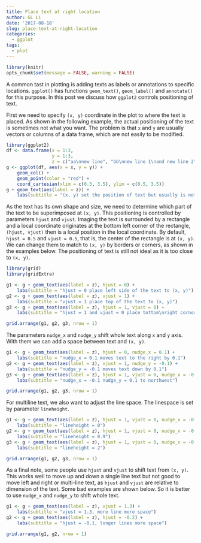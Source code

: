 ```yaml
---
title: Place text at right location
author: GL Li
date: '2017-08-18'
slug: place-text-at-right-location
categories:
  - ggplot
tags:
  - plot
---
```


```r
library(knitr)
opts_chunk$set(message = FALSE, warning = FALSE)
```

A common tast in plotting is adding texts as labels or annotations to specific locations. `ggplot()` has functions `geom_text()`, `geom_label()` and `annotate()` for this purpose. In this post we discuss how `ggplot2` controls positioning of text.

First we need to specify `(x, y)` coordinate in the plot to where the text is placed. As shown in the following example, the actual positioning of the text is sometimes not what you want. The problem is that `x` and `y` are usually vectors or columns of a data frame, which are not easily to be modified.

```r
library(ggplot2)
df <- data.frame(x = 1:3, 
                 y = 1:3, 
                 z = c("aa\nnew line", "bb\nnew line 1\nand new line 2", "cc"))
g <- ggplot(df, aes(x = x, y = y)) +
    geom_col() +
    geom_point(color = "red") +
    coord_cartesian(xlim = c(0.3, 3.5), ylim = c(0.5, 3.5))
g + geom_text(aes(label = z)) +
    labs(subtitle = "(x, y) set the position of text but usually is not as desired")
```


As the text has its own shape and size, we need to determine which part of the text to be superimposed at `(x, y)`. This positioning is controlled by parameters `hjust` and `vjust`. Imaging the text is surrounded by a rectangle and a local coordinate originates at the bottom left corner of the rectangle, `(hjust, vjust)` then is a local position in the local coordinate. By default, `hjust = 0.5` and `vjust = 0.5`, that is, the center of the rectangle is at `(x, y)`.  We can change them to match to `(x, y)` by borders or corners, as shown in the examples below. The positioning of text is still not ideal as it is too close to `(x, y)`.

```r
library(grid)
library(gridExtra)

g1 <- g + geom_text(aes(label = z), hjust = 0) +
    labs(subtitle = "hjust = 0 place left side of the text to (x, y)")
g2 <- g + geom_text(aes(label = z), vjust = 1) +
    labs(subtitle = "vjust = 1 place top of the text to (x, y)")
g3 <- g + geom_text(aes(label = z), hjust = 1, vjust = 0) +
    labs(subtitle = "hjust = 1 and vjust = 0 place tottom\nright cornor of the text to (x, y)")

grid.arrange(g1, g2, g3, nrow = 1)
```

The parameters `nudge_x` and `nudge_y` shift whole text along `x` and `y` axis. With them we can add a space between text and `(x, y)`. 

```r
g1 <- g + geom_text(aes(label = z), hjust = 0, nudge_x = 0.1) +
    labs(subtitle = "nudge_x = 0.1 moves text to the right by 0.1")
g2 <- g + geom_text(aes(label = z), vjust = 1, nudge_y = -0.1) +
    labs(subtitle = "nudge_y = -0.1 moves text down by 0.1")
g3 <- g + geom_text(aes(label = z), hjust = 1, vjust = 0, nudge_x = -0.1, nudge_y = 0.1) +
    labs(subtitle = "nudge_x = -0.1 nudge_y = 0.1 to northwest")

grid.arrange(g1, g2, g3, nrow = 1)
```

For multiline text, we also want to adjust the line space. The linespace is set by parameter `lineheight`. 

```r
g1 <- g + geom_text(aes(label = z), hjust = 1, vjust = 0, nudge_x = -0.1, lineheight = 0) +
    labs(subtitle = "lineheight = 0")
g2 <- g + geom_text(aes(label = z), hjust = 1, vjust = 0, nudge_x = -0.1, lineheight = 0.9) +
    labs(subtitle = "lineheight = 0.9")
g3 <- g + geom_text(aes(label = z), hjust = 1, vjust = 0, nudge_x = -0.1, lineheight = 2) +
    labs(subtitle = "lineheight = 2")

grid.arrange(g1, g2, g3, nrow = 1)
```

As a final note, some people use `hjust` and `vjust` to shift text from `(x, y)`. This works well to move up and down a single line text but not good to move left and right or multi-line text, as `hjust` and `vjust` are relative to dimension of the text. Some bad examples are shown below. So it is better to use `nudge_x` and `nudge_y` to shift whole text.

```r
g1 <- g + geom_text(aes(label = z), vjust = 1.3) +
    labs(subtitle = "vjust = 1.3, more line more space")
g2 <- g + geom_text(aes(label = z), hjust = -0.2) +
    labs(subtitle = "hjust = -0.1, longer lines more space")

grid.arrange(g1, g2, nrow = 1)
```


